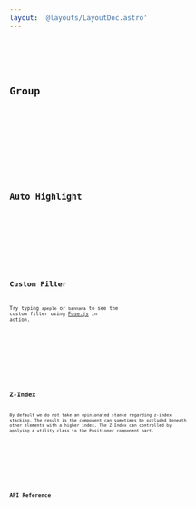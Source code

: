 ```yaml
---
layout: '@layouts/LayoutDoc.astro'
---
```








<Preview client:load>
	<Fragment slot="preview">
		<Default client:visible />
	</Fragment>
	<Fragment slot="code">
		<Code code={DefaultRaw} lang="tsx" />
	</Fragment>
</Preview>

## Group

<Preview client:load>
	<Fragment slot="preview">
		<Group client:visible />
	</Fragment>
	<Fragment slot="code">
		<Code code={GroupRaw} lang="tsx" />
	</Fragment>
</Preview>

## Auto Highlight

<Preview client:load>
	<Fragment slot="preview">
		<AutoHighlight client:visible />
	</Fragment>
	<Fragment slot="code">
		<Code code={AutoHighlightRaw} lang="tsx" />
	</Fragment>
</Preview>

## Custom Filter

Try typing `apeple` or `bannana` to see the custom filter using [Fuse.js](https://fusejs.io/) in action.

<Preview client:load>
	<Fragment slot="preview">
		<CustomFilter client:visible />
	</Fragment>
	<Fragment slot="code">
		<Code code={CustomFilterRaw} lang="tsx" />
	</Fragment>
</Preview>

## Z-Index

By default we do not take an opinionated stance regarding z-index stacking. The result is the component can sometimes be occluded beneath other elements with a higher index. The Z-Index can controlled by applying a utility class to the Positioner component part.

<Preview client:load>
	<Fragment slot="preview">
		<ZIndex client:visible />
	</Fragment>
	<Fragment slot="code">
		<Code code={ZIndexRaw} lang="tsx" />
	</Fragment>
</Preview>

## API Reference

<ApiTable />
